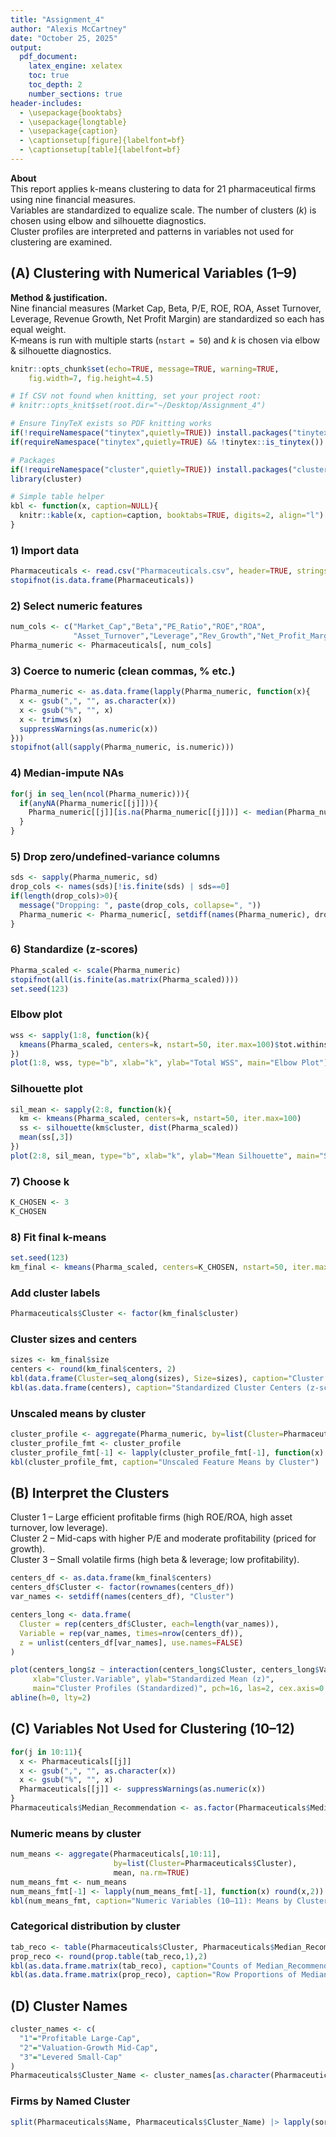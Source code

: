 ```yaml
---
title: "Assignment_4"
author: "Alexis McCartney"
date: "October 25, 2025"
output:
  pdf_document:
    latex_engine: xelatex
    toc: true
    toc_depth: 2
    number_sections: true
header-includes:
  - \usepackage{booktabs}
  - \usepackage{longtable}
  - \usepackage{caption}
  - \captionsetup[figure]{labelfont=bf}
  - \captionsetup[table]{labelfont=bf}
---
```


**About**  
This report applies k-means clustering to data for 21 pharmaceutical firms using nine financial measures.  
Variables are standardized to equalize scale. The number of clusters (*k*) is chosen using elbow and silhouette diagnostics.  
Cluster profiles are interpreted and patterns in variables not used for clustering are examined.

## (A) Clustering with Numerical Variables (1–9)

**Method & justification.**  
Nine financial measures (Market Cap, Beta, P/E, ROE, ROA, Asset Turnover, Leverage, Revenue Growth, Net Profit Margin) are standardized so each has equal weight.  
K-means is run with multiple starts (`nstart = 50`) and *k* is chosen via elbow & silhouette diagnostics.

```r
knitr::opts_chunk$set(echo=TRUE, message=TRUE, warning=TRUE,
    fig.width=7, fig.height=4.5)

# If CSV not found when knitting, set your project root:
# knitr::opts_knit$set(root.dir="~/Desktop/Assignment_4")

# Ensure TinyTeX exists so PDF knitting works
if(!requireNamespace("tinytex",quietly=TRUE)) install.packages("tinytex")
if(requireNamespace("tinytex",quietly=TRUE) && !tinytex::is_tinytex()) tinytex::install_tinytex()

# Packages
if(!requireNamespace("cluster",quietly=TRUE)) install.packages("cluster")
library(cluster)

# Simple table helper
kbl <- function(x, caption=NULL){
  knitr::kable(x, caption=caption, booktabs=TRUE, digits=2, align="l")
}
```

### 1) Import data
```r
Pharmaceuticals <- read.csv("Pharmaceuticals.csv", header=TRUE, stringsAsFactors=FALSE)
stopifnot(is.data.frame(Pharmaceuticals))
```

### 2) Select numeric features
```r
num_cols <- c("Market_Cap","Beta","PE_Ratio","ROE","ROA",
              "Asset_Turnover","Leverage","Rev_Growth","Net_Profit_Margin")
Pharma_numeric <- Pharmaceuticals[, num_cols]
```

### 3) Coerce to numeric (clean commas, % etc.)
```r
Pharma_numeric <- as.data.frame(lapply(Pharma_numeric, function(x){
  x <- gsub(",", "", as.character(x))
  x <- gsub("%", "", x)
  x <- trimws(x)
  suppressWarnings(as.numeric(x))
}))
stopifnot(all(sapply(Pharma_numeric, is.numeric)))
```

### 4) Median-impute NAs
```r
for(j in seq_len(ncol(Pharma_numeric))){
  if(anyNA(Pharma_numeric[[j]])){
    Pharma_numeric[[j]][is.na(Pharma_numeric[[j]])] <- median(Pharma_numeric[[j]], na.rm=TRUE)
  }
}
```

### 5) Drop zero/undefined-variance columns
```r
sds <- sapply(Pharma_numeric, sd)
drop_cols <- names(sds)[!is.finite(sds) | sds==0]
if(length(drop_cols)>0){
  message("Dropping: ", paste(drop_cols, collapse=", "))
  Pharma_numeric <- Pharma_numeric[, setdiff(names(Pharma_numeric), drop_cols), drop=FALSE]
}
```

### 6) Standardize (z-scores)
```r
Pharma_scaled <- scale(Pharma_numeric)
stopifnot(all(is.finite(as.matrix(Pharma_scaled))))
set.seed(123)
```

### Elbow plot
```r
wss <- sapply(1:8, function(k){
  kmeans(Pharma_scaled, centers=k, nstart=50, iter.max=100)$tot.withinss
})
plot(1:8, wss, type="b", xlab="k", ylab="Total WSS", main="Elbow Plot")
```

### Silhouette plot
```r
sil_mean <- sapply(2:8, function(k){
  km <- kmeans(Pharma_scaled, centers=k, nstart=50, iter.max=100)
  ss <- silhouette(km$cluster, dist(Pharma_scaled))
  mean(ss[,3])
})
plot(2:8, sil_mean, type="b", xlab="k", ylab="Mean Silhouette", main="Silhouette Plot")
```

### 7) Choose k
```r
K_CHOSEN <- 3
K_CHOSEN
```

### 8) Fit final k-means
```r
set.seed(123)
km_final <- kmeans(Pharma_scaled, centers=K_CHOSEN, nstart=50, iter.max=100)
```

### Add cluster labels
```r
Pharmaceuticals$Cluster <- factor(km_final$cluster)
```

### Cluster sizes and centers
```r
sizes <- km_final$size
centers <- round(km_final$centers, 2)
kbl(data.frame(Cluster=seq_along(sizes), Size=sizes), caption="Cluster Sizes")
kbl(as.data.frame(centers), caption="Standardized Cluster Centers (z-scores)")
```

### Unscaled means by cluster
```r
cluster_profile <- aggregate(Pharma_numeric, by=list(Cluster=Pharmaceuticals$Cluster), mean)
cluster_profile_fmt <- cluster_profile
cluster_profile_fmt[-1] <- lapply(cluster_profile_fmt[-1], function(x) round(x,2))
kbl(cluster_profile_fmt, caption="Unscaled Feature Means by Cluster")
```

## (B) Interpret the Clusters

Cluster 1 – Large efficient profitable firms (high ROE/ROA, high asset turnover, low leverage).  
Cluster 2 – Mid-caps with higher P/E and moderate profitability (priced for growth).  
Cluster 3 – Small volatile firms (high beta & leverage; low profitability).

```r
centers_df <- as.data.frame(km_final$centers)
centers_df$Cluster <- factor(rownames(centers_df))
var_names <- setdiff(names(centers_df), "Cluster")

centers_long <- data.frame(
  Cluster = rep(centers_df$Cluster, each=length(var_names)),
  Variable = rep(var_names, times=nrow(centers_df)),
  z = unlist(centers_df[var_names], use.names=FALSE)
)

plot(centers_long$z ~ interaction(centers_long$Cluster, centers_long$Variable),
     xlab="Cluster.Variable", ylab="Standardized Mean (z)",
     main="Cluster Profiles (Standardized)", pch=16, las=2, cex.axis=0.7)
abline(h=0, lty=2)
```

## (C) Variables Not Used for Clustering (10–12)

```r
for(j in 10:11){
  x <- Pharmaceuticals[[j]]
  x <- gsub(",", "", as.character(x))
  x <- gsub("%", "", x)
  Pharmaceuticals[[j]] <- suppressWarnings(as.numeric(x))
}
Pharmaceuticals$Median_Recommendation <- as.factor(Pharmaceuticals$Median_Recommendation)
```

### Numeric means by cluster
```r
num_means <- aggregate(Pharmaceuticals[,10:11],
                       by=list(Cluster=Pharmaceuticals$Cluster),
                       mean, na.rm=TRUE)
num_means_fmt <- num_means
num_means_fmt[-1] <- lapply(num_means_fmt[-1], function(x) round(x,2))
kbl(num_means_fmt, caption="Numeric Variables (10–11): Means by Cluster")
```

### Categorical distribution by cluster
```r
tab_reco <- table(Pharmaceuticals$Cluster, Pharmaceuticals$Median_Recommendation)
prop_reco <- round(prop.table(tab_reco,1),2)
kbl(as.data.frame.matrix(tab_reco), caption="Counts of Median_Recommendation by Cluster")
kbl(as.data.frame.matrix(prop_reco), caption="Row Proportions of Median_Recommendation by Cluster")
```

## (D) Cluster Names
```r
cluster_names <- c(
  "1"="Profitable Large-Cap",
  "2"="Valuation-Growth Mid-Cap",
  "3"="Levered Small-Cap"
)
Pharmaceuticals$Cluster_Name <- cluster_names[as.character(Pharmaceuticals$Cluster)]
```

### Firms by Named Cluster
```r
split(Pharmaceuticals$Name, Pharmaceuticals$Cluster_Name) |> lapply(sort) |> str()
```










